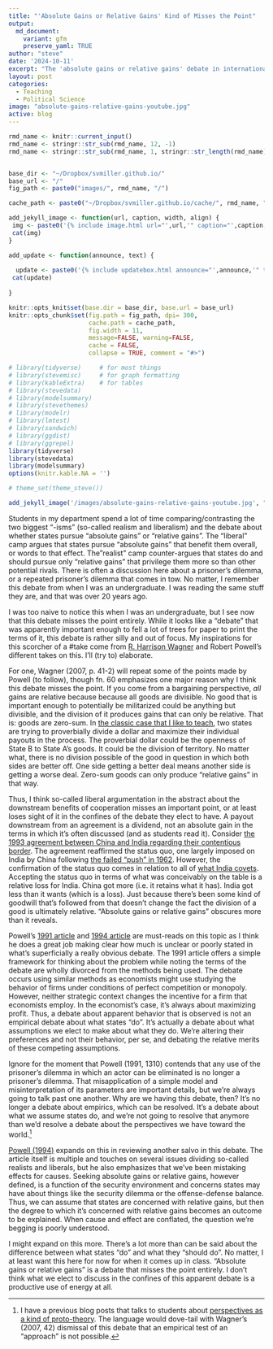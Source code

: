 ```yaml
---
title: "'Absolute Gains or Relative Gains' Kind of Misses the Point"
output:
  md_document:
    variant: gfm
    preserve_yaml: TRUE
author: "steve"
date: '2024-10-11'
excerpt: "The 'absolute gains or relative gains' debate in international relations theory is an odd one that should leave the third-party observer confused about what we're actually debating."
layout: post
categories:
  - Teaching
  - Political Science
image: "absolute-gains-relative-gains-youtube.jpg"
active: blog
---
```


```r

rmd_name <- knitr::current_input()
rmd_name <- stringr::str_sub(rmd_name, 12, -1)
rmd_name <- stringr::str_sub(rmd_name, 1, stringr::str_length(rmd_name)-4)


base_dir <- "~/Dropbox/svmiller.github.io/"
base_url <- "/"
fig_path <- paste0("images/", rmd_name, "/")

cache_path <- paste0("~/Dropbox/svmiller.github.io/cache/", rmd_name, "/")

add_jekyll_image <- function(url, caption, width, align) {
 img <- paste0('{% include image.html url="',url,'" caption="',caption,'" width=',width,' align="',align,'" %}')
 cat(img)
}

add_update <- function(announce, text) {
  
  update <- paste0('{% include updatebox.html announce="',announce,'" text="',text,'" %}')
 cat(update)
  
}

knitr::opts_knit$set(base.dir = base_dir, base.url = base_url)
knitr::opts_chunk$set(fig.path = fig_path, dpi= 300,
                      cache.path = cache_path,
                      fig.width = 11,
                      message=FALSE, warning=FALSE,
                      cache = FALSE,
                      collapse = TRUE, comment = "#>") 

# library(tidyverse)     # for most things
# library(stevemisc)     # for graph formatting
# library(kableExtra)    # for tables
# library(stevedata)
# library(modelsummary)
# library(stevethemes)
# library(modelr)
# library(lmtest)
# library(sandwich)
# library(ggdist)
# library(ggrepel)
library(tidyverse)
library(stevedata)
library(modelsummary)
options(knitr.kable.NA = '')

# theme_set(theme_steve())
```

```r
add_jekyll_image('/images/absolute-gains-relative-gains-youtube.jpg', "Why are we doing this? (Image: UNSW eLearning)", "450", "right")
```

<!-- *Last updated: `r format(Sys.Date(), "%d %B %Y")`.*  -->


Students in my department spend a lot of time comparing/contrasting the two biggest "-isms" (so-called realism and liberalism) and the debate about whether states pursue "absolute gains" or "relative gains". The "liberal" camp argues that states pursue "absolute gains"  that benefit them overall, or words to that effect. The"realist" camp counter-argues that states do and should pursue only "relative gains" that privilege them more so than other potential rivals. There is often a discussion here about a prisoner's dilemma, or a repeated prisoner's dilemma that comes in tow. No matter, I remember this debate from when I was an undergraduate. I was reading the same stuff they are, and that was over 20 years ago.

I was too naive to notice this when I was an undergraduate, but I see now that this debate misses the point entirely. While it looks like a "debate" that was apparently important enough to fell a lot of trees for paper to print the terms of it, this debate is rather silly and out of focus. My inspirations for this scorcher of a #take come from [R. Harrison Wagner](https://press.umich.edu/Books/W/War-and-the-State2) and Robert Powell's different takes on this. I'll (try to) elaborate.

For one, Wagner (2007, p. 41-2) will repeat some of the points made by Powell (to follow), though fn. 60 emphasizes one major reason why I think this debate misses the point. If you come from a bargaining perspective, *all* gains are relative because because all goods are divisible. No good that is important enough to potentially be militarized could be anything but divisible, and the division of it produces gains that can only be relative. That is: goods are zero-sum. In [the classic case that I like to teach](http://svmiller.com/blog/2021/09/rationalist-explanations-war/), two states are trying to proverbially divide a dollar and maximize their individual payouts in the process. The proverbial dollar could be the openness of State B to State A's goods. It could be the division of territory. No matter what, there is no division possible of the good in question in which both sides are better off. One side getting a better deal means another side is getting a worse deal. Zero-sum goods can only produce "relative gains" in that way.

Thus, I think so-called liberal argumentation in the abstract about the downstream benefits of cooperation misses an important point, or at least loses sight of it in the confines of the debate they elect to have. A payout downstream from an agreement is a dividend, not an absolute gain in the terms in which it's often discussed (and as students read it). Consider [the 1993 agreement between China and India regarding their contentious border](https://en.wikipedia.org/wiki/Border_Peace_and_Tranquility_Agreement,_1993). The agreement reaffirmed the status quo, one largely imposed on India by China following [the failed "push" in 1962](https://en.wikipedia.org/wiki/Sino-Indian_War). However, the confirmation of the status quo comes in relation to all of [what India covets](https://en.wikipedia.org/wiki/Sino-Indian_border_dispute). Accepting the status quo in terms of what was conceivably on the table is a relative loss for India. China got more (i.e. it retains what it has). India got less than it wants (which is a loss). Just because there's been some kind of goodwill that's followed from that doesn't change the fact the division of a good is ultimately relative. "Absolute gains or relative gains" obscures more than it reveals.

Powell's [1991 article](https://doi.org/10.2307/1963947) and [1994 article](https://doi.org/10.1017/S0020818300028204) are must-reads on this topic as I think he does a great job making clear how much is unclear or poorly stated in what's superficially a really obvious debate. The 1991 article offers a simple framework for thinking about the problem while noting the terms of the debate are wholly divorced from the methods being used. The debate occurs using similar methods as economists might use studying the behavior of firms under conditions of perfect competition or monopoly. However, neither strategic context changes the incentive for a firm that economists employ. In the economist's case, it's always about maximizing profit. Thus, a debate about apparent behavior that is observed is not an empirical debate about what states "do". It's actually a debate about what assumptions we elect to make about what they do. We're altering their preferences and not their behavior, per se, and debating the relative merits of these competing assumptions.



Ignore for the moment that Powell (1991, 1310) contends that any use of the prisoner's dilemma in which an actor can be eliminated is no longer a prisoner's dilemma. That misapplication of a simple model and misinterpretation of its parameters are important details, but we're always going to talk past one another. Why are we having this debate, then? It's no longer a debate about empirics, which can be resolved. It's a debate about what we assume states do, and we're not going to resolve that anymore than we'd resolve a debate about the perspectives we have toward the world.[^seealso] 

[^seealso]: I have a previous blog posts that talks to students about [perspectives as a kind of proto-theory](http://svmiller.com/blog/2024/05/assorted-tips-for-student-theses/#pickatheory). The language would dove-tail with Wagner's (2007, 42) dismissal of this debate that an empirical test of an "approach" is not possible.

[Powell (1994)](https://doi.org/10.1017/S0020818300028204) expands on this in reviewing another salvo in this debate. The article itself is multiple and touches on several issues dividing so-called realists and liberals, but he also emphasizes that we've been mistaking effects for causes. Seeking absolute gains or relative gains, however defined, is a function of the security environment and concerns states may have about things like the security dilemma or the offense-defense balance. Thus, we can assume that states are concerned with relative gains, but then the degree to which it's concerned with relative gains becomes an outcome to be explained. When cause and effect are conflated, the question we're begging is poorly understood.

I might expand on this more. There's a lot more than can be said about the difference between what states "do" and what they "should do". No matter, I at least want this here for now for when it comes up in class. "Absolute gains or relative gains" is a debate that misses the point entirely. I don't think what we elect to discuss in the confines of this apparent debate is a productive use of energy at all.